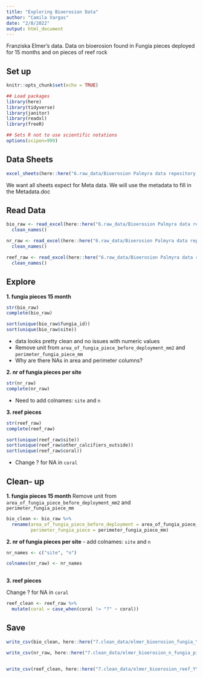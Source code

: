 ```yaml
---
title: "Exploring Bioerosion Data"
author: "Camila Vargas"
date: "2/8/2022"
output: html_document
---
```


Franziska Elmer's data.
Data on bioerosion found in Fungia pieces deployed for 15 months and on pieces of reef rock

## Set up

```r
knitr::opts_chunk$set(echo = TRUE)

## Load packages
library(here)
library(tidyverse)
library(janitor)
library(readxl)
library(freeR)

## Sets R not to use scientific notations
options(scipen=999) 

```

##  Data Sheets
```r

excel_sheets(here::here("6.raw_data/Bioerosion Palmyra data repository.xlsx"))

```

We want all sheets expect for Meta data. We will use the metadata to fill in the Metadata.doc


## Read Data
```r

bio_raw <- read_excel(here::here("6.raw_data/Bioerosion Palmyra data repository.xlsx"), sheet = "fungia pieces 15 month") %>% 
  clean_names()

nr_raw <- read_excel(here::here("6.raw_data/Bioerosion Palmyra data repository.xlsx"), sheet = "nr of fungia pieces per site") %>% 
  clean_names()

reef_raw <- read_excel(here::here("6.raw_data/Bioerosion Palmyra data repository.xlsx"), sheet = "reef pieces ") %>% 
  clean_names()

```


## Explore

**1. fungia pieces 15 month**
```r
str(bio_raw)
complete(bio_raw)

sort(unique(bio_raw$fungia_id))
sort(unique(bio_raw$site))

```

- data looks pretty clean and no issues with numeric values
- Remove unit from `area_of_fungia_piece_before_deployment_mm2` and `perimeter_fungia_piece_mm`
- Why are there NAs in area and perimeter columns? 


**2. nr of fungia pieces per site**
```r
str(nr_raw)
complete(nr_raw)
```

- Need to add colnames: `site` and `n`


**3. reef pieces**

```r
str(reef_raw)
complete(reef_raw)

sort(unique(reef_raw$site))
sort(unique(reef_raw$other_calcifiers_outside))
sort(unique(reef_raw$coral))

```

- Change ? for NA in `coral`

## Clean- up

**1. fungia pieces 15 month**
Remove unit from `area_of_fungia_piece_before_deployment_mm2` and `perimeter_fungia_piece_mm`
```r

bio_clean <- bio_raw %>% 
  rename(area_of_fungia_piece_before_deployment = area_of_fungia_piece_before_deployment_mm2,
         perimeter_fungia_piece = perimeter_fungia_piece_mm)

```


**2. nr of fungia pieces per site**
- add colnames: `site` and `n`

```r

nr_names <- c("site", "n")

colnames(nr_raw) <- nr_names
  
```

**3. reef pieces**

Change ? for NA in `coral`

```r
reef_clean <- reef_raw %>% 
  mutate(coral = case_when(coral != "?" ~ coral))

```


## Save
```r
write_csv(bio_clean, here::here("7.clean_data/elmer_bioerosion_fungia_YYYY.csv"))

write_csv(nr_raw, here::here("7.clean_data/elmer_bioerosion_n_fungia_pieces.csv"))


write_csv(reef_clean, here::here("7.clean_data/elmer_bioerosion_reef_YYYY.csv") )

```



